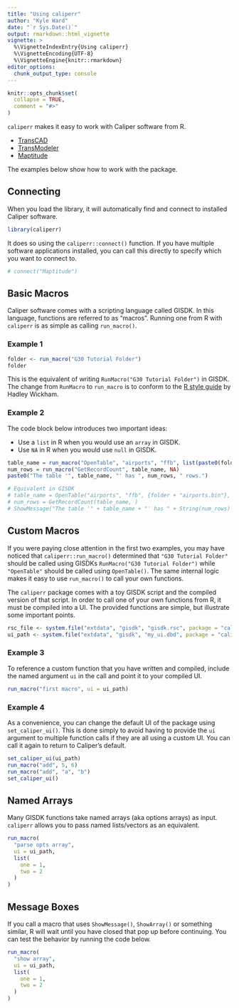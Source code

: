 ```yaml
---
title: "Using caliperr"
author: "Kyle Ward"
date: "`r Sys.Date()`"
output: rmarkdown::html_vignette
vignette: >
  %\VignetteIndexEntry{Using caliperr}
  %\VignetteEncoding{UTF-8}
  %\VignetteEngine{knitr::rmarkdown}
editor_options: 
  chunk_output_type: console
---
```


```r
knitr::opts_chunk$set(
  collapse = TRUE,
  comment = "#>"
)
```

`caliperr` makes it easy to work with Caliper software from R.

  * [TransCAD](https://www.caliper.com/tcovu.htm)
  * [TransModeler](https://www.caliper.com/transmodeler/default.htm)
  * [Maptitude](https://www.caliper.com/maptovu.htm)

The examples below show how to work with the package.

## Connecting

When you load the library, it will automatically find and connect to installed
Caliper software.

```r
library(caliperr)
```

It does so using the `caliperr::connect()` function. If you have multiple
software applications installed, you can call this directly to specify which you
want to connect to.

```r
# connect("Maptitude")
```

## Basic Macros

Caliper software comes with a scripting language called GISDK. In this language,
functions are referred to as "macros". Running one from R with `caliperr` is as
simple as calling `run_macro()`.

### Example 1

```r
folder <- run_macro("G30 Tutorial Folder")
folder
```

This is the equivalent of writing `RunMacro("G30 Tutorial Folder")` in GISDK.
The change from `RunMacro` to `run_macro` is to conform to the [R style
guide](https://style.tidyverse.org/index.html) by Hadley Wickham.

### Example 2

The code block below introduces two important ideas:

  * Use a `list` in R when you would use an `array` in GISDK.
  * Use `NA` in R when you would use `null` in GISDK.

```r
table_name = run_macro("OpenTable", "airports", "ffb", list(paste0(folder, "airports.bin"), NA))
num_rows = run_macro("GetRecordCount", table_name, NA)
paste0("The table '", table_name, "' has ", num_rows, " rows.")

# Equivalent in GISDK
# table_name = OpenTable("airports", "ffb", {folder + "airports.bin"}, )
# num_rows = GetRecordCount(table_name, )
# ShowMessage("The table '" + table_name + "' has " + String(num_rows) + " rows.")
```

## Custom Macros

If you were paying close attention in the first two examples, you may have
noticed that `caliperr::run_macro()` determined that `"G30 Tutorial Folder"`
should be called using GISDKs `RunMacro("G30 Tutorial Folder")` while
`"OpenTable"` should be called using `OpenTable()`. The same internal logic
makes it easy to use `run_macro()` to call your own functions.

The `caliperr` package comes with a toy GISDK script and the compiled version of
that script. In order to call one of your own functions from R, it must be
compiled into a UI. The provided functions are simple, but illustrate some
important points.

```r
rsc_file <- system.file("extdata", "gisdk", "gisdk.rsc", package = "caliperr")
ui_path <- system.file("extdata", "gisdk", "my_ui.dbd", package = "caliperr")
```

### Example 3

To reference a custom function that you have written and compiled, include the
named argument `ui` in the call and point it to your compiled UI.

```r
run_macro("first macro", ui = ui_path)
```

### Example 4

As a convenience, you can change the default UI of the package using
`set_caliper_ui()`. This is done simply to avoid having to provide the `ui`
argument to multiple function calls if they are all using a custom UI. You can
call it again to return to Caliper's default.

```r
set_caliper_ui(ui_path)
run_macro("add", 5, 6)
run_macro("add", "a", "b")
set_caliper_ui()
```

## Named Arrays

Many GISDK functions take named arrays (aka options arrays) as input. `caliperr` allows you to pass named lists/vectors as an equivalent.

```r
run_macro(
  "parse opts array",
  ui = ui_path,
  list(
    one = 1,
    two = 2
  )
)
```

## Message Boxes

If you call a macro that uses `ShowMessage()`, `ShowArray()` or something
similar, R will wait until you have closed that pop up before continuing. You
can test the behavior by running the code below.

```r
run_macro(
  "show array",
  ui = ui_path,
  list(
    one = 1,
    two = 2
  )
)
```

